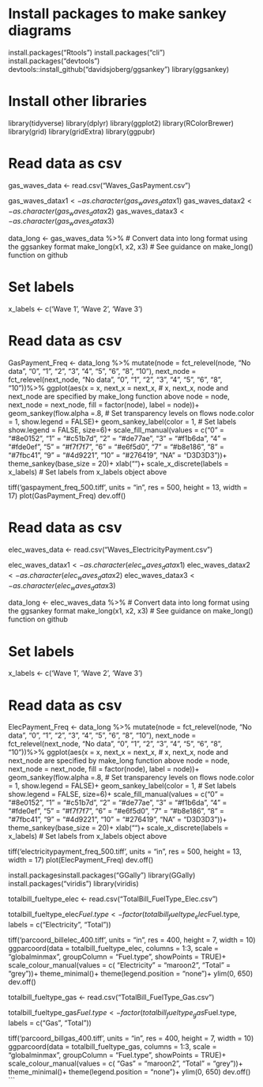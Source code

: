 # Install packages to make sankey diagrams
install.packages("Rtools")
install.packages("cli")
install.packages("devtools")
devtools::install_github("davidsjoberg/ggsankey")
library(ggsankey)

# Install other libraries
library(tidyverse)
library(dplyr)
library(ggplot2)
library(RColorBrewer)
library(grid)
library(gridExtra)
library(ggpubr)

# Read data as csv
gas_waves_data <- read.csv("Waves_GasPayment.csv")

gas_waves_data$x1 <- as.character(gas_waves_data$x1)
gas_waves_data$x2 <- as.character(gas_waves_data$x2)
gas_waves_data$x3 <- as.character(gas_waves_data$x3)

data_long <- gas_waves_data %>% # Convert data into long format using the ggsankey format
  make_long(x1, x2, x3) # See guidance on make_long() function on github

# Set labels
x_labels <- c('Wave 1', 'Wave 2', 'Wave 3')

# Read data as csv
GasPayment_Freq <- data_long %>%
  mutate(node = fct_relevel(node, "No data", "0", "1", "2", "3", "4", 
                            "5", "6", "8", "10"),
         next_node = fct_relevel(next_node, "No data", "0", "1", "2", "3", "4", 
                                 "5", "6", "8", "10"))%>%
  ggplot(aes(x = x, next_x = next_x, # x, next_x, node and next_node are specified by make_long function above
          node = node, next_node = next_node,
          fill = factor(node),
          label = node))+
  geom_sankey(flow.alpha =.8, # Set transparency levels on flows
              node.color = 1,
              show.legend = FALSE)+ 
  geom_sankey_label(color = 1, # Set labels
                    show.legend = FALSE,
                    size=6)+
  scale_fill_manual(values = c("0" = "#8e0152",
                               "1" = "#c51b7d", 
                               "2" = "#de77ae", 
                               "3" = "#f1b6da", 
                               "4" = "#fde0ef", 
                               "5" = "#f7f7f7", 
                               "6" = "#e6f5d0", 
                               "7" = "#b8e186", 
                               "8" = "#7fbc41", 
                               "9" = "#4d9221",
                               "10" = "#276419",
                               "NA" = "D3D3D3"))+
  theme_sankey(base_size = 20)+
  xlab("")+
  scale_x_discrete(labels = x_labels) # Set labels from x_labels object above

tiff('gaspayment_freq_500.tiff', units = "in", res = 500, height = 13, width = 17)
plot(GasPayment_Freq)
dev.off()

# Read data as csv
elec_waves_data <- read.csv("Waves_ElectricityPayment.csv")

elec_waves_data$x1 <- as.character(elec_waves_data$x1)
elec_waves_data$x2 <- as.character(elec_waves_data$x2)
elec_waves_data$x3 <- as.character(elec_waves_data$x3)

data_long <- elec_waves_data %>% # Convert data into long format using the ggsankey format
  make_long(x1, x2, x3) # See guidance on make_long() function on github

# Set labels
x_labels <- c('Wave 1', 'Wave 2', 'Wave 3')

# Read data as csv
ElecPayment_Freq <- data_long %>%
  mutate(node = fct_relevel(node, "No data", "0", "1", "2", "3", "4", 
                            "5", "6", "8", "10"),
         next_node = fct_relevel(next_node, "No data", "0", "1", "2", "3", "4", 
                                 "5", "6", "8", "10"))%>%
  ggplot(aes(x = x, next_x = next_x, # x, next_x, node and next_node are specified by make_long function above
          node = node, next_node = next_node,
          fill = factor(node),
          label = node))+
  geom_sankey(flow.alpha =.8, # Set transparency levels on flows
              node.color = 1,
              show.legend = FALSE)+ 
  geom_sankey_label(color = 1, # Set labels
                    show.legend = FALSE,
                    size=6)+
  scale_fill_manual(values = c("0" = "#8e0152",
                               "1" = "#c51b7d", 
                               "2" = "#de77ae", 
                               "3" = "#f1b6da", 
                               "4" = "#fde0ef", 
                               "5" = "#f7f7f7", 
                               "6" = "#e6f5d0", 
                               "7" = "#b8e186", 
                               "8" = "#7fbc41", 
                               "9" = "#4d9221",
                               "10" = "#276419",
                               "NA" = "D3D3D3"))+
  theme_sankey(base_size = 20)+
  xlab("")+
  scale_x_discrete(labels = x_labels) # Set labels from x_labels object above

tiff('electricitypayment_freq_500.tiff', units = "in", res = 500, height = 13, width = 17)
plot(ElecPayment_Freq)
dev.off()

install.packagesinstall.packages("GGally")
library(GGally)
install.packages("viridis")
library(viridis)

totalbill_fueltype_elec <- read.csv("TotalBill_FuelType_Elec.csv")

totalbill_fueltype_elec$Fuel.type <- factor(totalbill_fueltype_elec$Fuel.type,
                       labels = c("Electricity",
                       "Total"))

tiff('parcoord_billelec_400.tiff', units = "in", res = 400, height = 7, width = 10)
ggparcoord(data = totalbill_fueltype_elec,
           columns = 1:3,
           scale = "globalminmax",
           groupColumn = "Fuel.type",
           showPoints = TRUE)+
  scale_colour_manual(values = c(
                      "Electricity" = "maroon2",
                      "Total" = "grey"))+
  theme_minimal()+ 
  theme(legend.position = "none")+
  ylim(0, 650)
dev.off()

totalbill_fueltype_gas <- read.csv("TotalBill_FuelType_Gas.csv")

totalbill_fueltype_gas$Fuel.type <- factor(totalbill_fueltype_gas$Fuel.type,
                       labels = c("Gas",
                       "Total"))

tiff('parcoord_billgas_400.tiff', units = "in", res = 400, height = 7, width = 10)
ggparcoord(data = totalbill_fueltype_gas,
           columns = 1:3,
           scale = "globalminmax",
           groupColumn = "Fuel.type",
           showPoints = TRUE)+
  scale_colour_manual(values = c(
                      "Gas" = "maroon2",
                      "Total" = "grey"))+
  theme_minimal()+ 
  theme(legend.position = "none")+
  ylim(0, 650)
dev.off()
```
